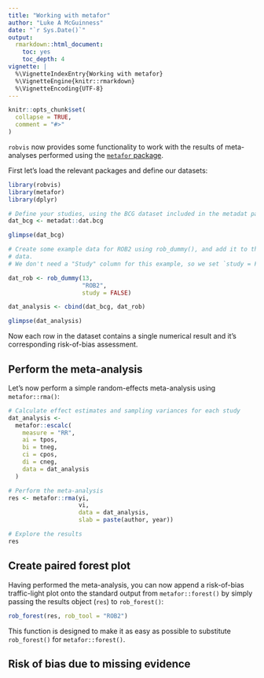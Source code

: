 ```yaml
---
title: "Working with metafor"
author: "Luke A McGuinness"
date: "`r Sys.Date()`"
output:
  rmarkdown::html_document:
    toc: yes
    toc_depth: 4
vignette: |
  %\VignetteIndexEntry{Working with metafor} 
  %\VignetteEngine{knitr::rmarkdown} 
  %\VignetteEncoding{UTF-8}
---
```


```r
knitr::opts_chunk$set(
  collapse = TRUE,
  comment = "#>"
)
```

`robvis` now provides some functionality to work with the results of meta-analyses performed using the [`metafor` package](https://wviechtb.github.io/metafor/index.html).

First let's load the relevant packages and define our datasets:

```r
library(robvis)
library(metafor)
library(dplyr)

# Define your studies, using the BCG dataset included in the metadat package
dat_bcg <- metadat::dat.bcg

glimpse(dat_bcg)

# Create some example data for ROB2 using rob_dummy(), and add it to the BCG
# data.
# We don't need a "Study" column for this example, so we set `study = FALSE`

dat_rob <- rob_dummy(13, 
                     "ROB2",
                     study = FALSE)

dat_analysis <- cbind(dat_bcg, dat_rob)

glimpse(dat_analysis)
```

Now each row in the dataset contains a single numerical result and it's corresponding risk-of-bias assessment.

## Perform the meta-analysis

Let's now perform a simple random-effects meta-analysis using `metafor::rma()`:

```r
# Calculate effect estimates and sampling variances for each study
dat_analysis <-
  metafor::escalc(
    measure = "RR",
    ai = tpos,
    bi = tneg,
    ci = cpos,
    di = cneg,
    data = dat_analysis
  )

# Perform the meta-analysis
res <- metafor::rma(yi,
                    vi,
                    data = dat_analysis,
                    slab = paste(author, year))

# Explore the results
res
```

## Create paired forest plot

Having performed the meta-analysis, you can now append a risk-of-bias traffic-light plot onto the standard output from `metafor::forest()` by simply passing the results object (`res`) to `rob_forest()`:

```r
rob_forest(res, rob_tool = "ROB2")
```

This function is designed to make it as easy as possible to substitute `rob_forest()` for `metafor::forest()`.

## Risk of bias due to missing evidence 

<!-- ### Extract and append weights -->

<!-- Alternatively, you can extract the weights assigned to each study in the meta-analysis and append them to the risk-of-bias dataset. This weighted risk-of-bias dataset can then be passed to `rob_summary()` where the `weighted` argument is set to `TRUE` to produce summary plots which show the amount of statistical information, rather than the number of studies, that is at each level of risk of bias. -->

<!-- ```{r, out.height=400} -->
<!-- # Extract the weights assigned to each study from the meta-analysis and append them to the risk-of-bias dataset -->
<!-- data_rob <- rob_append_weights(data_rob, res) -->

<!-- # Pass this weighted dataset to the rob_summary() function, and set weighted = TRUE -->
<!-- rob_summary(data_rob, tool = "ROB2", weighted = TRUE) -->

<!-- # Compare this to the un-weighted bar plots (weighted = FALSE) -->
<!-- rob_summary(data_rob, tool = "ROB2", weighted = FALSE) -->
<!-- ``` -->




